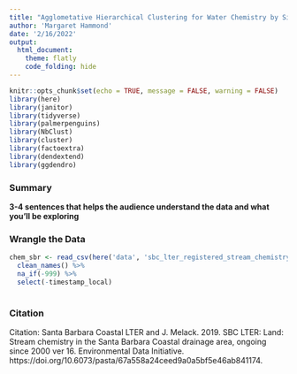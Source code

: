 ```yaml
---
title: "Agglometative Hierarchical Clustering for Water Chemistry by Site"
author: 'Margaret Hammond'
date: '2/16/2022'
output: 
  html_document:
    theme: flatly
    code_folding: hide
---
```


```r
knitr::opts_chunk$set(echo = TRUE, message = FALSE, warning = FALSE)
library(here)
library(janitor)
library(tidyverse)
library(palmerpenguins)
library(NbClust)
library(cluster)
library(factoextra)
library(dendextend)
library(ggdendro)
```

### Summary
**3-4 sentences that helps the audience understand the data and what you'll be exploring**

### Wrangle the Data

```r
chem_sbr <- read_csv(here('data', 'sbc_lter_registered_stream_chemistry.csv')) %>% 
  clean_names() %>% 
  na_if(-999) %>% 
  select(-timestamp_local)
  
```



### Citation
Citation: Santa Barbara Coastal LTER and J. Melack. 2019. SBC LTER: Land: Stream chemistry in the Santa Barbara Coastal drainage area, ongoing since 2000 ver 16. Environmental Data Initiative. https://doi.org/10.6073/pasta/67a558a24ceed9a0a5bf5e46ab841174. 
